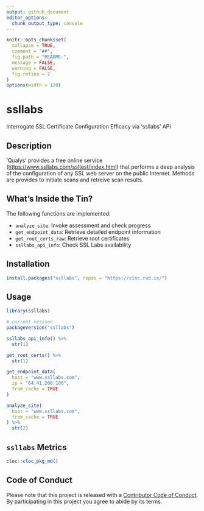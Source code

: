 ```yaml
---
output: github_document
editor_options: 
  chunk_output_type: console
---
```


<!-- README.md is generated from README.Rmd. Please edit that file -->

```r
knitr::opts_chunk$set(
  collapse = TRUE,
  comment = "##",
  fig.path = "README-",
  message = FALSE, 
  warning = FALSE,
  fig.retina = 2
)
options(width = 120)
```


# ssllabs

Interrogate SSL Certificate Configuration Efficacy via 'ssllabs' API

## Description

'Qualys' provides a free online service (<https://www.ssllabs.com/ssltest/index.html>)
that performs a deep analysis of the configuration of any SSL web server on 
the public Internet. Methods are provides to initiate scans and retreive 
scan results.

## What's Inside the Tin?

The following functions are implemented:

- `analyze_site`:	Invoke assessment and check progress
- `get_endpoint_data`:	Retrieve detailed endpoint information
- `get_root_certs_raw`:	Retrieve root certificates
- `ssllabs_api_info`:	Check SSL Labs availability

## Installation

```r
install.packages("ssllabs", repos = "https://cinc.rud.is/")
```

## Usage

```r
library(ssllabs)

# current verison
packageVersion("ssllabs")

ssllabs_api_info() %>% 
  str(1)

get_root_certs() %>% 
  str(1)

get_endpoint_data(
  host = "www.ssllabs.com",
  ip = "64.41.200.100", 
  from_cache = TRUE
)

analyze_site(
  host = "www.ssllabs.com", 
  from_cache = TRUE
) %>% 
  str(2)
```

## `ssllabs` Metrics

```r
cloc::cloc_pkg_md()
```

## Code of Conduct

Please note that this project is released with a [Contributor Code of Conduct](CONDUCT.md). 
By participating in this project you agree to abide by its terms.

